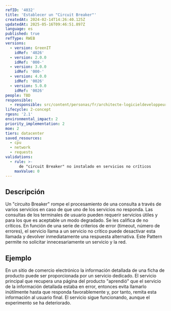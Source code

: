 ```yaml
---
refID: '4032'
title: 'Establecer un "Circuit Breaker"'
createdAt: 2024-02-14T14:26:40.125Z
updatedAt: 2025-05-16T09:46:51.897Z
language: es
published: true
refType: RWEB
versions:
  - version: GreenIT
    idRef: '4026'
  - version: 2.0.0
    idRef: '000-'
  - version: 3.0.0
    idRef: '000-'
  - version: 4.0.0
    idRef: '0026'
  - version: 5.0.0
    idRef: '0026'
people: TBD
responsible:
  - responsible: src/content/personas/fr/architecte-logicieldeveloppeur.mdx
lifecycle: 2-concept
rgesn: '2.1'
environmental_impact: 2
priority_implementation: 2
moe: 2
tiers: datacenter
saved_resources:
  - cpu
  - network
  - requests
validations:
  - rule: >-
      de "circuit Breaker" no instalado en servicios no críticos
    maxValue: 0
---
```


## Descripción

Un "circuito Breaker" rompe el procesamiento de una consulta a través de varios servicios en caso de que uno de los servicios no responda.
Las consultas de los terminales de usuario pueden requerir servicios útiles y para los que es aceptable un modo degradado.
Se les califica de no críticos.
En función de una serie de criterios de error (timeout, número de errores), el servicio llama a un servicio no crítico puede desactivar esta llamada y devolver inmediatamente una respuesta alternativa.
Este Pattern permite no solicitar innecesariamente un servicio y la red.

## Ejemplo

En un sitio de comercio electrónico la información detallada de una ficha de producto puede ser proporcionada por un servicio dedicado. 
El servicio principal que recupera una página del producto "aprendió" que el servicio de la información detallada estaba en error, entonces evita llamarlo inútilmente hasta que responda favorablemente y, por tanto, remita esta información al usuario final.
El servicio sigue funcionando, aunque el experimento se ha deteriorado.


